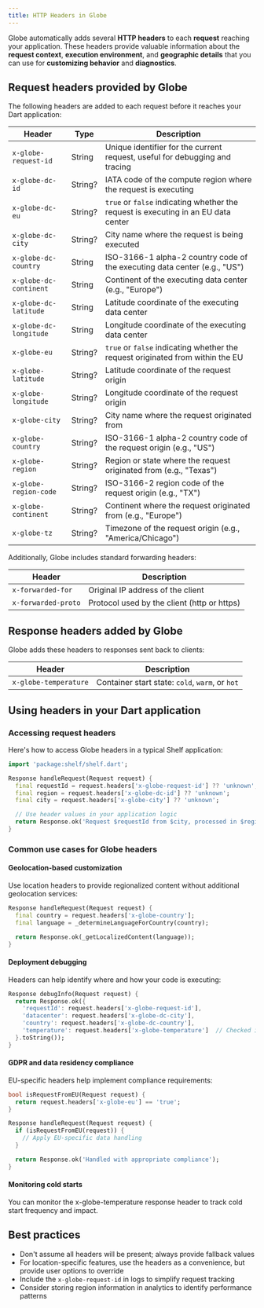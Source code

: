 ```yaml
---
title: HTTP Headers in Globe
---
```


Globe automatically adds several **HTTP headers** to each **request** reaching your application. These headers provide valuable information about the **request context**, **execution environment**, and **geographic details** that you can use for **customizing behavior** and **diagnostics**.

## Request headers provided by Globe

The following headers are added to each request before it reaches your Dart application:

| Header                 | Type    | Description                                                                        |
| ---------------------- | ------- | ---------------------------------------------------------------------------------- |
| `x-globe-request-id`   | String  | Unique identifier for the current request, useful for debugging and tracing        |
| `x-globe-dc-id`        | String? | IATA code of the compute region where the request is executing                     |
| `x-globe-dc-eu`        | String? | `true` or `false` indicating whether the request is executing in an EU data center |
| `x-globe-dc-city`      | String? | City name where the request is being executed                                      |
| `x-globe-dc-country`   | String  | ISO-3166-1 alpha-2 country code of the executing data center (e.g., "US")          |
| `x-globe-dc-continent` | String  | Continent of the executing data center (e.g., "Europe")                            |
| `x-globe-dc-latitude`  | String  | Latitude coordinate of the executing data center                                   |
| `x-globe-dc-longitude` | String  | Longitude coordinate of the executing data center                                  |
| `x-globe-eu`           | String? | `true` or `false` indicating whether the request originated from within the EU     |
| `x-globe-latitude`     | String? | Latitude coordinate of the request origin                                          |
| `x-globe-longitude`    | String? | Longitude coordinate of the request origin                                         |
| `x-globe-city`         | String? | City name where the request originated from                                        |
| `x-globe-country`      | String? | ISO-3166-1 alpha-2 country code of the request origin (e.g., "US")                 |
| `x-globe-region`       | String? | Region or state where the request originated from (e.g., "Texas")                  |
| `x-globe-region-code`  | String? | ISO-3166-2 region code of the request origin (e.g., "TX")                          |
| `x-globe-continent`    | String? | Continent where the request originated from (e.g., "Europe")                       |
| `x-globe-tz`           | String? | Timezone of the request origin (e.g., "America/Chicago")                           |

Additionally, Globe includes standard forwarding headers:

| Header              | Description                                 |
| ------------------- | ------------------------------------------- |
| `x-forwarded-for`   | Original IP address of the client           |
| `x-forwarded-proto` | Protocol used by the client (http or https) |

## Response headers added by Globe

Globe adds these headers to responses sent back to clients:

| Header                | Description                                     |
| --------------------- | ----------------------------------------------- |
| `x-globe-temperature` | Container start state: `cold`, `warm`, or `hot` |

## Using headers in your Dart application

### Accessing request headers

Here's how to access Globe headers in a typical Shelf application:

```dart
import 'package:shelf/shelf.dart';

Response handleRequest(Request request) {
  final requestId = request.headers['x-globe-request-id'] ?? 'unknown';
  final region = request.headers['x-globe-dc-id'] ?? 'unknown';
  final city = request.headers['x-globe-city'] ?? 'unknown';

  // Use header values in your application logic
  return Response.ok('Request $requestId from $city, processed in $region');
}
```

### Common use cases for Globe headers

#### Geolocation-based customization

Use location headers to provide regionalized content without additional geolocation services:

```dart
Response handleRequest(Request request) {
  final country = request.headers['x-globe-country'];
  final language = _determineLanguageForCountry(country);

  return Response.ok(_getLocalizedContent(language));
}
```

#### Deployment debugging

Headers can help identify where and how your code is executing:

```dart
Response debugInfo(Request request) {
  return Response.ok({
    'requestId': request.headers['x-globe-request-id'],
    'datacenter': request.headers['x-globe-dc-city'],
    'country': request.headers['x-globe-dc-country'],
    'temperature': request.headers['x-globe-temperature']  // Checked in response
  }.toString());
}
```

#### GDPR and data residency compliance

EU-specific headers help implement compliance requirements:

```dart
bool isRequestFromEU(Request request) {
  return request.headers['x-globe-eu'] == 'true';
}

Response handleRequest(Request request) {
  if (isRequestFromEU(request)) {
    // Apply EU-specific data handling
  }

  return Response.ok('Handled with appropriate compliance');
}
```

#### Monitoring cold starts

You can monitor the x-globe-temperature response header to track cold start frequency and impact.

## Best practices

- Don't assume all headers will be present; always provide fallback values
- For location-specific features, use the headers as a convenience, but provide user options to override
- Include the `x-globe-request-id` in logs to simplify request tracking
- Consider storing region information in analytics to identify performance patterns
